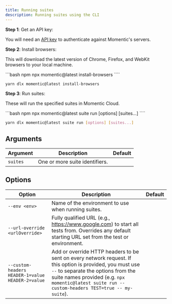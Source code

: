 ```yaml
---
title: Running suites
description: Running suites using the CLI
---
```


**Step 1**: Get an API key:

You will need an [API key](/get-started/getting-an-api-key) to authenticate against Momentic's servers.

**Step 2**: Install browsers:

This will download the latest version of Chrome, Firefox, and WebKit browsers to your local machine.

<CodeGroup>
```bash npm
npx momentic@latest install-browsers
````

```bash yarn
yarn dlx momentic@latest install-browsers
```

</CodeGroup>

**Step 3**: Run suites:

These will run the specified suites in Momentic Cloud.

<CodeGroup>
```bash npm
npx momentic@latest suite run [options] [suites...]
````

```bash yarn
yarn dlx momentic@latest suite run [options] [suites...]
```

</CodeGroup>

## Arguments

| Argument | Description                    | Default |
| -------- | ------------------------------ | ------- |
| `suites` | One or more suite identifiers. |         |

## Options

| Option                                           | Description                                                                                                                                                                                                                                                                             | Default |
| ------------------------------------------------ | --------------------------------------------------------------------------------------------------------------------------------------------------------------------------------------------------------------------------------------------------------------------------------------- | ------- |
| `--env <env>`                                    | Name of the environment to use when running suites.                                                                                                                                                                                                                                     |         |
| `--url-override <urlOverride>`                   | Fully qualified URL (e.g., https://www.google.com) to start all tests from. Overrides any default starting URL set from the test or environment.                                                                                                                                        |         |
| `--custom-headers HEADER-1=value HEADER-2=value` | Add or override HTTP headers to be sent on every network request. If this option is provided, you must use `--` to separate the options from the suite names provided (e.g. `npx momentic@latest suite run --custom-headers TEST=true -- my-suite`). |         |
